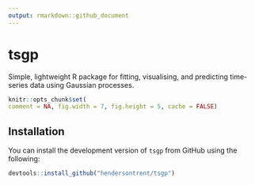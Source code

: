 ```yaml
---
output: rmarkdown::github_document
---
```


# tsgp

Simple, lightweight R package for fitting, visualising, and predicting time-series data using Gaussian processes.

```r
knitr::opts_chunk$set(
comment = NA, fig.width = 7, fig.height = 5, cache = FALSE)
```

## Installation

You can install the development version of `tsgp` from GitHub using the following:

```r
devtools::install_github("hendersontrent/tsgp")
```

